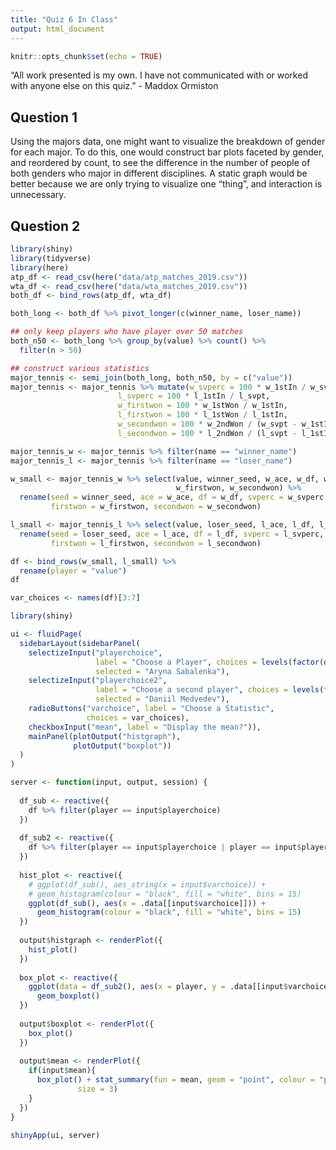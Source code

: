 ```yaml
---
title: "Quiz 6 In Class"
output: html_document
---
```


```r
knitr::opts_chunk$set(echo = TRUE)
```

“All work presented is my own. I have not communicated with or worked with anyone else on this quiz.” - Maddox Ormiston

## Question 1

Using the majors data, one might want to visualize the breakdown of gender for each major. To do this, one would construct bar plots faceted by gender, and reordered by count, to see the difference in the number of people of both genders who major in different disciplines. A static graph would be better because we are only trying to visualize one "thing", and interaction is unnecessary.

## Question 2

```r
library(shiny)
library(tidyverse)
library(here)
atp_df <- read_csv(here("data/atp_matches_2019.csv"))
wta_df <- read_csv(here("data/wta_matches_2019.csv"))
both_df <- bind_rows(atp_df, wta_df)

both_long <- both_df %>% pivot_longer(c(winner_name, loser_name))

## only keep players who have player over 50 matches
both_n50 <- both_long %>% group_by(value) %>% count() %>%
  filter(n > 50)

## construct various statistics
major_tennis <- semi_join(both_long, both_n50, by = c("value"))
major_tennis <- major_tennis %>% mutate(w_svperc = 100 * w_1stIn / w_svpt,
                        l_svperc = 100 * l_1stIn / l_svpt,
                        w_firstwon = 100 * w_1stWon / w_1stIn,
                        l_firstwon = 100 * l_1stWon / l_1stIn,
                        w_secondwon = 100 * w_2ndWon / (w_svpt - w_1stIn),
                        l_secondwon = 100 * l_2ndWon / (l_svpt - l_1stIn))

major_tennis_w <- major_tennis %>% filter(name == "winner_name")
major_tennis_l <- major_tennis %>% filter(name == "loser_name")

w_small <- major_tennis_w %>% select(value, winner_seed, w_ace, w_df, w_svperc,
                                     w_firstwon, w_secondwon) %>%
  rename(seed = winner_seed, ace = w_ace, df = w_df, svperc = w_svperc,
         firstwon = w_firstwon, secondwon = w_secondwon)

l_small <- major_tennis_l %>% select(value, loser_seed, l_ace, l_df, l_svperc, l_firstwon, l_secondwon)  %>%
  rename(seed = loser_seed, ace = l_ace, df = l_df, svperc = l_svperc,
         firstwon = l_firstwon, secondwon = l_secondwon)

df <- bind_rows(w_small, l_small) %>%
  rename(player = "value")
df

var_choices <- names(df)[3:7]

library(shiny)

ui <- fluidPage(
  sidebarLayout(sidebarPanel(
    selectizeInput("playerchoice",
                   label = "Choose a Player", choices = levels(factor(df$player)),
                   selected = "Aryna Sabalenka"),
    selectizeInput("playerchoice2", 
                   label = "Choose a second player", choices = levels(factor(df$player)),
                   selected = "Daniil Medvedev"), 
    radioButtons("varchoice", label = "Choose a Statistic",
                 choices = var_choices), 
    checkboxInput("mean", label = "Display the mean?")),
    mainPanel(plotOutput("histgraph"), 
              plotOutput("boxplot"))
  )
)

server <- function(input, output, session) {
  
  df_sub <- reactive({
    df %>% filter(player == input$playerchoice)
  })
  
  df_sub2 <- reactive({
    df %>% filter(player == input$playerchoice | player == input$playerchoice2)
  })
  
  hist_plot <- reactive({
    # ggplot(df_sub(), aes_string(x = input$varchoice)) +
    # geom_histogram(colour = "black", fill = "white", bins = 15)
    ggplot(df_sub(), aes(x = .data[[input$varchoice]])) +
      geom_histogram(colour = "black", fill = "white", bins = 15)
  })
  
  output$histgraph <- renderPlot({
    hist_plot()
  })
  
  box_plot <- reactive({
    ggplot(data = df_sub2(), aes(x = player, y = .data[[input$varchoice]])) + 
      geom_boxplot()
  })
  
  output$boxplot <- renderPlot({
    box_plot()
  })
  
  output$mean <- renderPlot({
    if(input$mean){
      box_plot() + stat_summary(fun = mean, geom = "point", colour = "purple", shape = 8,
               size = 3)
    }
  })
}

shinyApp(ui, server)
```

